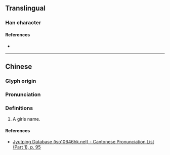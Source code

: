 {{character info}}
==Translingual==

===Han character===
{{Han char|rn=38|rad=女|as=16|sn=19|four=|canj=VHXC|ids=⿰女興}}

====References====
* {{Han ref|kx=0273.200|dkj=06852|hdz=21089.150|uh=5B39|ud=23353}}

----

==Chinese==
{{zh-forms}}

===Glyph origin===
{{Han etym}}
{{Han compound|女|興|ls=psc}}

===Pronunciation===
{{zh-pron
|m=xìng
|c=hing1
|mc=y
|oc=y
|cat=
}}

===Definitions===
{{zh-hanzi}}

# A girls name.

====References====
* [http://www.iso10646hk.net/jp/document/download.jsp Jyutping Database (iso10646hk.net) - Cantonese Pronunciation List (Part 1), p. 95]
